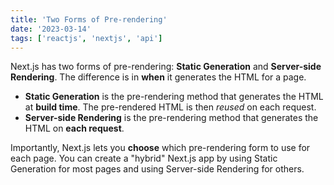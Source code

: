 ```yaml
---
title: 'Two Forms of Pre-rendering'
date: '2023-03-14'
tags: ['reactjs', 'nextjs', 'api']
---
```


Next.js has two forms of pre-rendering: **Static Generation** and **Server-side Rendering**. The difference is in **when** it generates the HTML for a page.

<CustomImage src="https://raw.githubusercontent.com/gitdagray/test-blogposts/main/images/NextLevel1.png" alt="puta" />

- **Static Generation** is the pre-rendering method that generates the HTML at **build time**. The pre-rendered HTML is then _reused_ on each request.
- **Server-side Rendering** is the pre-rendering method that generates the HTML on **each request**.

Importantly, Next.js lets you **choose** which pre-rendering form to use for each page. You can create a "hybrid" Next.js app by using Static Generation for most pages and using Server-side Rendering for others.